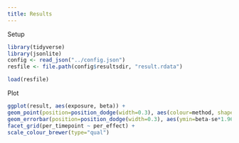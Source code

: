 ```yaml
---
title: Results
---
```


Setup

```r
library(tidyverse)
library(jsonlite)
config <- read_json("../config.json")
resfile <- file.path(config$resultsdir, "result.rdata")

load(resfile)
```

Plot

```r
ggplot(result, aes(exposure, beta)) +
geom_point(position=position_dodge(width=0.3), aes(colour=method, shape=pval < 0.05)) +
geom_errorbar(position=position_dodge(width=0.3), aes(ymin=beta-se*1.96, ymax=beta+se*1.96, colour=method), width=0) +
facet_grid(per_timepoint ~ per_effect) +
scale_colour_brewer(type="qual")
```


